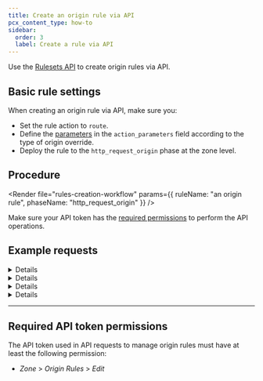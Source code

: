```yaml
---
title: Create an origin rule via API
pcx_content_type: how-to
sidebar:
  order: 3
  label: Create a rule via API
---
```



Use the [Rulesets API](/ruleset-engine/rulesets-api/) to create origin rules via API.

## Basic rule settings

When creating an origin rule via API, make sure you:

- Set the rule action to `route`.
- Define the [parameters](/rules/origin-rules/parameters/) in the `action_parameters` field according to the type of origin override.
- Deploy the rule to the `http_request_origin` phase at the zone level.

## Procedure

<Render
	file="rules-creation-workflow"
	params={{ ruleName: "an origin rule", phaseName: "http_request_origin" }}
/>

Make sure your API token has the [required permissions](#required-api-token-permissions) to perform the API operations.

## Example requests

<Details header="Example: Add a rule that overrides the HTTP `Host` header">

<Render file="origin-rules-api-change-host-header" />

</Details>

<Details header="Example: Add a rule that overrides the port of incoming requests">

<Render file="origin-rules-api-change-port" />

</Details>

<Details header="Example: Add a rule that overrides the SNI value of incoming requests">

The following example sets the rules of an existing phase ruleset (`$RULESET_ID`) to a single origin rule — overriding the SNI value of incoming requests addressed at `admin.example.com` — using the [Update a zone ruleset](/api/resources/rulesets/methods/update/) operation.

<APIRequest
	path="/zones/{zone_id}/rulesets/{ruleset_id}"
	method="PUT"
	json={{
		rules: [
			{
				expression: 'http.host eq "admin.example.com"',
				description: "SNI Override for the admin area",
				action: "route",
				action_parameters: {
					sni: {
						value: "sni.example.com",
					},
				},
			},
		],
	}}
/>

</Details>

<Details header="Example: Add a rule that overrides the resolved DNS record and the `Host` header of incoming requests">

The following example sets the rules of an existing phase ruleset (`$RULESET_ID`) to a single origin rule — overriding the resolved DNS record and the `Host` header of incoming requests — using the [Update a zone ruleset](/api/resources/rulesets/methods/update/) operation. The response will contain the complete definition of the ruleset you updated.

<APIRequest
	path="/zones/{zone_id}/rulesets/{ruleset_id}"
	method="PUT"
	json={{
		rules: [
			{
				expression: 'starts_with(http.request.uri.path, "/hr-app/")',
				description: "Origin rule for the company HR application",
				action: "route",
				action_parameters: {
					host_header: "hr-server.example.com",
					origin: {
						host: "hr-server.example.com",
					},
				},
			},
		],
	}}
/>

```json output
{
	"result": {
		"id": "<RULESET_ID>",
		"name": "Origin Rules ruleset",
		"description": "Zone-level ruleset that will execute origin rules.",
		"kind": "zone",
		"version": "2",
		"rules": [
			{
				"id": "<RULE_ID>",
				"version": "1",
				"action": "route",
				"action_parameters": {
					"host_header": "hr-server.example.com",
					"origin": {
						"host": "hr-server.example.com"
					}
				},
				"expression": "starts_with(http.request.uri.path, \"/hr-app/\")",
				"description": "Origin rule for the company HR application",
				"last_updated": "2022-06-03T14:42:04.219025Z",
				"ref": "<RULE_REF>"
			}
		],
		"last_updated": "2022-06-03T14:42:04.219025Z",
		"phase": "http_request_origin"
	},
	"success": true,
	"errors": [],
	"messages": []
}
```

</Details>

---

## Required API token permissions

The API token used in API requests to manage origin rules must have at least the following permission:

- _Zone_ > _Origin Rules_ > _Edit_
